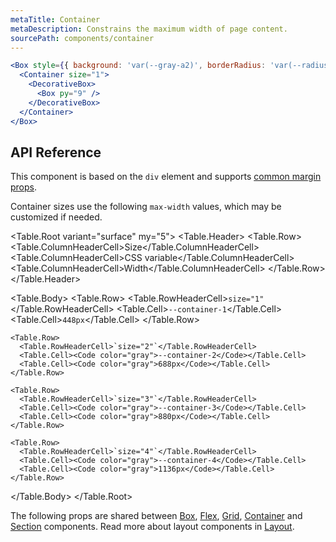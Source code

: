 ```yaml
---
metaTitle: Container
metaDescription: Constrains the maximum width of page content.
sourcePath: components/container
---
```


```jsx live=true
<Box style={{ background: 'var(--gray-a2)', borderRadius: 'var(--radius-3)' }}>
  <Container size="1">
    <DecorativeBox>
      <Box py="9" />
    </DecorativeBox>
  </Container>
</Box>
```

## API Reference

This component is based on the `div` element and supports [common margin props](/themes/docs/overview/layout#margin-props).

<ThemesPropsTable defs="containerPropDefs" />

Container sizes use the following `max-width` values, which may be customized if needed.

<Table.Root variant="surface" my="5">
  <Table.Header>
    <Table.Row>
      <Table.ColumnHeaderCell>Size</Table.ColumnHeaderCell>
      <Table.ColumnHeaderCell>CSS variable</Table.ColumnHeaderCell>
      <Table.ColumnHeaderCell>Width</Table.ColumnHeaderCell>
    </Table.Row>
  </Table.Header>

  <Table.Body>
    <Table.Row>
      <Table.RowHeaderCell>`size="1"`</Table.RowHeaderCell>
      <Table.Cell><Code color="gray">--container-1</Code></Table.Cell>
      <Table.Cell><Code color="gray">448px</Code></Table.Cell>
    </Table.Row>

    <Table.Row>
      <Table.RowHeaderCell>`size="2"`</Table.RowHeaderCell>
      <Table.Cell><Code color="gray">--container-2</Code></Table.Cell>
      <Table.Cell><Code color="gray">688px</Code></Table.Cell>
    </Table.Row>

    <Table.Row>
      <Table.RowHeaderCell>`size="3"`</Table.RowHeaderCell>
      <Table.Cell><Code color="gray">--container-3</Code></Table.Cell>
      <Table.Cell><Code color="gray">880px</Code></Table.Cell>
    </Table.Row>

    <Table.Row>
      <Table.RowHeaderCell>`size="4"`</Table.RowHeaderCell>
      <Table.Cell><Code color="gray">--container-4</Code></Table.Cell>
      <Table.Cell><Code color="gray">1136px</Code></Table.Cell>
    </Table.Row>

  </Table.Body>
</Table.Root>

The following props are shared between [Box](./box), [Flex](./flex), [Grid](./grid), [Container](./container) and [Section](./section) components. Read more about layout components in [Layout](/themes/docs/overview/layout).

<ThemesPropsTable defs="layoutPropDefs" />
